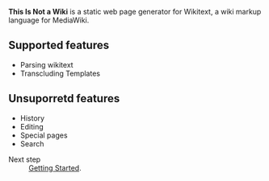 '''This Is Not a Wiki''' is a static web page generator for Wikitext,
a wiki markup language for MediaWiki.

== Supported features ==

* Parsing wikitext
* Transcluding Templates

== Unsuporretd features ==

* History
* Editing
* Special pages
* Search

; Next step
: [[Getting Started]].
